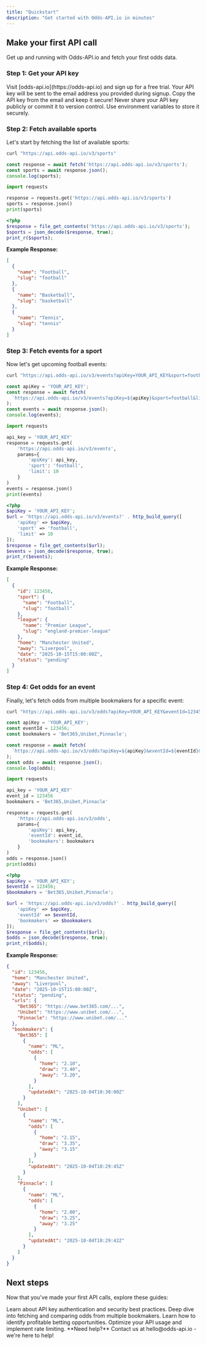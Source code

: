```yaml
---
title: "Quickstart"
description: "Get started with Odds-API.io in minutes"
---
```


## Make your first API call

Get up and running with Odds-API.io and fetch your first odds data.

### Step 1: Get your API key

<Steps>
  <Step title="Sign up for a trial">
    Visit [odds-api.io](https://odds-api.io) and sign up for a free trial.
  </Step>
  <Step title="Check your email">
    Your API key will be sent to the email address you provided during signup.
  </Step>
  <Step title="Copy your API key">
    Copy the API key from the email and keep it secure!
  </Step>
</Steps>

<Warning>
  Never share your API key publicly or commit it to version control. Use environment variables to store it securely.
</Warning>

### Step 2: Fetch available sports

Let's start by fetching the list of available sports:

<CodeGroup>

```bash cURL
curl "https://api.odds-api.io/v3/sports"
```

```javascript JavaScript
const response = await fetch('https://api.odds-api.io/v3/sports');
const sports = await response.json();
console.log(sports);
```

```python Python
import requests

response = requests.get('https://api.odds-api.io/v3/sports')
sports = response.json()
print(sports)
```

```php PHP
<?php
$response = file_get_contents('https://api.odds-api.io/v3/sports');
$sports = json_decode($response, true);
print_r($sports);
```

</CodeGroup>

**Example Response:**

```json
[
  {
    "name": "Football",
    "slug": "football"
  },
  {
    "name": "Basketball",
    "slug": "basketball"
  },
  {
    "name": "Tennis",
    "slug": "tennis"
  }
]
```

### Step 3: Fetch events for a sport

Now let's get upcoming football events:

<CodeGroup>

```bash cURL
curl "https://api.odds-api.io/v3/events?apiKey=YOUR_API_KEY&sport=football&limit=10"
```

```javascript JavaScript
const apiKey = 'YOUR_API_KEY';
const response = await fetch(
  `https://api.odds-api.io/v3/events?apiKey=${apiKey}&sport=football&limit=10`
);
const events = await response.json();
console.log(events);
```

```python Python
import requests

api_key = 'YOUR_API_KEY'
response = requests.get(
    'https://api.odds-api.io/v3/events',
    params={
        'apiKey': api_key,
        'sport': 'football',
        'limit': 10
    }
)
events = response.json()
print(events)
```

```php PHP
<?php
$apiKey = 'YOUR_API_KEY';
$url = 'https://api.odds-api.io/v3/events?' . http_build_query([
    'apiKey' => $apiKey,
    'sport' => 'football',
    'limit' => 10
]);
$response = file_get_contents($url);
$events = json_decode($response, true);
print_r($events);
```

</CodeGroup>

**Example Response:**

```json
[
  {
    "id": 123456,
    "sport": {
      "name": "Football",
      "slug": "football"
    },
    "league": {
      "name": "Premier League",
      "slug": "england-premier-league"
    },
    "home": "Manchester United",
    "away": "Liverpool",
    "date": "2025-10-15T15:00:00Z",
    "status": "pending"
  }
]
```

### Step 4: Get odds for an event

Finally, let's fetch odds from multiple bookmakers for a specific event:

<CodeGroup>

```bash cURL
curl "https://api.odds-api.io/v3/odds?apiKey=YOUR_API_KEY&eventId=123456&bookmakers=Bet365,Unibet,Pinnacle"
```

```javascript JavaScript
const apiKey = 'YOUR_API_KEY';
const eventId = 123456;
const bookmakers = 'Bet365,Unibet,Pinnacle';

const response = await fetch(
  `https://api.odds-api.io/v3/odds?apiKey=${apiKey}&eventId=${eventId}&bookmakers=${bookmakers}`
);
const odds = await response.json();
console.log(odds);
```

```python Python
import requests

api_key = 'YOUR_API_KEY'
event_id = 123456
bookmakers = 'Bet365,Unibet,Pinnacle'

response = requests.get(
    'https://api.odds-api.io/v3/odds',
    params={
        'apiKey': api_key,
        'eventId': event_id,
        'bookmakers': bookmakers
    }
)
odds = response.json()
print(odds)
```

```php PHP
<?php
$apiKey = 'YOUR_API_KEY';
$eventId = 123456;
$bookmakers = 'Bet365,Unibet,Pinnacle';

$url = 'https://api.odds-api.io/v3/odds?' . http_build_query([
    'apiKey' => $apiKey,
    'eventId' => $eventId,
    'bookmakers' => $bookmakers
]);
$response = file_get_contents($url);
$odds = json_decode($response, true);
print_r($odds);
```

</CodeGroup>

**Example Response:**

```json
{
  "id": 123456,
  "home": "Manchester United",
  "away": "Liverpool",
  "date": "2025-10-15T15:00:00Z",
  "status": "pending",
  "urls": {
    "Bet365": "https://www.bet365.com/...",
    "Unibet": "https://www.unibet.com/...",
    "Pinnacle": "https://www.unibet.com/..."
  },
  "bookmakers": {
    "Bet365": [
      {
        "name": "ML",
        "odds": [
          {
            "home": "2.10",
            "draw": "3.40",
            "away": "3.20",
          }
        ],
        "updatedAt": "2025-10-04T10:30:00Z"
      }
    ],
    "Unibet": [
      {
        "name": "ML",
        "odds": [
          {
            "home": "2.15",
            "draw": "3.35",
            "away": "3.15"
          }
        ],
        "updatedAt": "2025-10-04T10:29:45Z"
      }
    ],
    "Pinnacle": [
      {
        "name": "ML",
        "odds": [
          {
            "home": "2.00",
            "draw": "3.25",
            "away": "3.25"
          }
        ],
        "updatedAt": "2025-10-04T10:29:42Z"
      }
    ]
  }
}
```

## Next steps

Now that you've made your first API calls, explore these guides:

<CardGroup cols={2}>
  <Card title="Authentication" icon="key" href="/authentication">
    Learn about API key authentication and security best practices.
  </Card>
  <Card title="Fetching Odds" icon="chart-line" href="/guides/fetching-odds">
    Deep dive into fetching and comparing odds from multiple bookmakers.
  </Card>
  <Card title="Value Bets" icon="magnifying-glass-dollar" href="/guides/value-bets">
    Learn how to identify profitable betting opportunities.
  </Card>
  <Card title="Best Practices" icon="lightbulb" href="/guides/best-practices">
    Optimize your API usage and implement rate limiting.
  </Card>
</CardGroup>

<Note>
  **Need help?** Contact us at hello@odds-api.io - we're here to help!
</Note>
